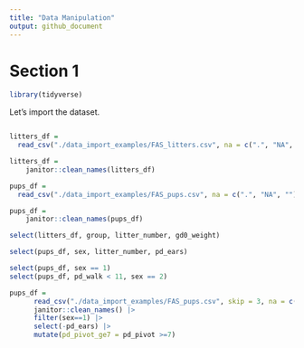 ```yaml
---
title: "Data Manipulation"
output: github_document
---
```


# Section 1

```r
library(tidyverse)
```

Let's import the dataset.

```r

```
```r
litters_df = 
  read_csv("./data_import_examples/FAS_litters.csv", na = c(".", "NA", ""))

litters_df = 
    janitor::clean_names(litters_df)

pups_df = 
  read_csv("./data_import_examples/FAS_pups.csv", na = c(".", "NA", ""))

pups_df = 
    janitor::clean_names(pups_df)

```

```r
select(litters_df, group, litter_number, gd0_weight)
```


```r
select(pups_df, sex, litter_number, pd_ears)
```

```r
select(pups_df, sex == 1)
select(pups_df, pd_walk < 11, sex == 2)
```
```r
pups_df = 
      read_csv("./data_import_examples/FAS_pups.csv", skip = 3, na = c("NA", ".", "")) |> 
      janitor::clean_names() |> 
      filter(sex==1) |> 
      select(-pd_ears) |> 
      mutate(pd_pivot_ge7 = pd_pivot >=7)
```
